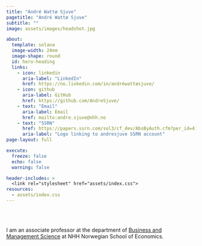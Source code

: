 ```yaml
---
title: "André Wattø Sjuve"
pagetitle: "André Wattø Sjuve"
subtitle: ""
image: assets/images/headshot.jpg

about:
  template: solana
  image-width: 24em
  image-shape: round
  id: hero-heading
  links:
    - icon: linkedin
      aria-label: "LinkedIn"
      href: https://no.linkedin.com/in/andréwattøsjuve/
    - icon: github
      aria-label: GitHub
      href: https://github.com/AndreSjuve/
    - text: "Email"
      aria-label: Email
      href: mailto:andre.sjuve@nhh.no
    - text: "SSRN"
      href: https://papers.ssrn.com/sol3/cf_dev/AbsByAuth.cfm?per_id=4172820
      aria-label: "Logo linking to andresjuve SSRN account"
page-layout: full

execute:
  freeze: false
  echo: false
  warning: false

header-includes: >
  <link rel="stylesheet" href="assets/index.css">
resources:
  - assets/index.css
---
```


<br><br>


::: {#hero-heading}

I am an associate professor at the department of [Business and Management Science](https://www.nhh.no/en/employees/faculty/andre-watto-sjuve/) at NHH Norwegian School of Economics.


:::
<!-- hero-heading -->
